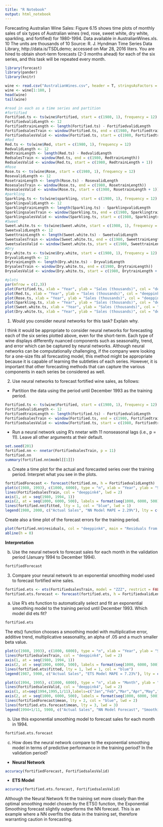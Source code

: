 ```yaml
---
title: "R Notebook"
output: html_notebook
---
```


Forecasting Australian Wine Sales: Figure 6.15 shows time plots of monthly sales of six types of Australian wines (red, rose, sweet white, dry white, sparkling, and fortified) for 1980-1994. Data available in AustralianWines.xls. 10 The units are thousands of 10 Source: R. J. Hyndman Time Series Data Library, http://data.is/TSDLdemo; accessed on Mar 28, 2016 liters. You are hired to obtain short-term forecasts (2-3 months ahead) for each of the six series, and this task will be repeated every month. 

```r
library(forecast)
library(pander)
library(knitr)
```


```r
wine <- read.csv("AustralianWines.csv", header = T, stringsAsFactors = F)
wine <- wine[1:180, ]
head(wine)
tail(wine)
```

```r
#read in each as a time series and partition
#fortified
Fortified.ts <- ts(wine$Fortified, start = c(1980, 1), frequency = 12)
FortifiedvalidLength <- 12
FortifiedtrainLength <- length(Fortified.ts) - FortifiedvalidLength
FortifiedsalesTrain <- window(Fortified.ts, end = c(1980, FortifiedtrainLength))
FortifiedsalesValid <- window(Fortified.ts, start = c(1980, FortifiedtrainLength + 1))
#Red
Red.ts <- ts(wine$Red, start = c(1980, 1), frequency = 12)
RedvalidLength <- 12
RedtrainLength <- length(Red.ts) - RedvalidLength
RedsalesTrain <- window(Red.ts, end = c(1980, RedtrainLength))
RedsalesValid <- window(Red.ts, start = c(1980, RedtrainLength + 1))
#Rose
Rose.ts <- ts(wine$Rose, start = c(1980, 1), frequency = 12)
RosevalidLength <- 12
RosetrainLength <- length(Rose.ts) - RosevalidLength
RosesalesTrain <- window(Rose.ts, end = c(1980, RosetrainLength))
RosesalesValid <- window(Rose.ts, start = c(1980, RosetrainLength + 1))
#parkling
Sparkling.ts <- ts(wine$sparkling, start = c(1980, 1), frequency = 12)
SparklingvalidLength <- 12
SparklingtrainLength <- length(Sparkling.ts) - SparklingvalidLength
SparklingsalesTrain <- window(Sparkling.ts, end = c(1980, SparklingtrainLength))
SparklingsalesValid <- window(Sparkling.ts, start = c(1980, SparklingtrainLength + 1))
#Sweet
Sweet.white.ts <- ts(wine$Sweet.white, start = c(1980, 1), frequency = 12)
SweetvalidLength <- 12
SweettrainLength <- length(Sweet.white.ts) - SweetvalidLength
SweetsalesTrain <- window(Sweet.white.ts, end = c(1980, SweettrainLength))
SweetsalesValid <- window(Sweet.white.ts, start = c(1980, SweettrainLength + 1))
#Dry
Dry.white.ts <- ts(wine$Dry.white, start = c(1980, 1), frequency = 12)
DryvalidLength <- 12
DrytrainLength <- length(Dry.white.ts) - DryvalidLength
DrysalesTrain <- window(Dry.white.ts, end = c(1980, DrytrainLength))
DrysalesValid <- window(Dry.white.ts, start = c(1980, DrytrainLength + 1))

#plots
par(mfrow = c(2,3))
plot(Fortified.ts, xlab = "Year", ylab = "Sales (thousands)", col = "deeppink4", main = "Fortified Wine Sales")
plot(Red.ts, xlab = "Year", ylab = "Sales (thousands)", col = "deeppink4", main = "Red Wine Sales")
plot(Rose.ts, xlab = "Year", ylab = "Sales (thousands)", col = "deeppink4", main = "Rose Sales")
plot(Sparkling.ts, xlab = "Year", ylab = "Sales (thousands)", col = "deeppink4", main = "Sparkling Sales")
plot(Sweet.white.ts, xlab = "Year", ylab = "Sales (thousands)", col = "deeppink4", main = "Sweet Wine Sales")
plot(Dry.white.ts, xlab = "Year", ylab = "Sales (thousands)", col = "deeppink4", main = "Dry Wine Sales")


```


1. Would you consider neural networks for this task? Explain why. 

I think it would be appropriate to consider neural networks for forecasting each of the six series plotted above, even for the short-term. Each type of wine displays differently nuanced components such as seasonality, trend, and error which can be captured by neural networks. Although neural networks can be computationally challenging, if the company were looking for a one-size fits all forecasting model, this method might be appropriate because it is capable of learning the subtleties of each series. However, it is important that other forecasting methods that can capture the various components in each series be considered as well. 

2. Use neural networks to forecast fortified wine sales, as follows: 

* Partition the data using the period until December 1993 as the training period.

```r
Fortified.ts <- ts(wine$Fortified, start = c(1980, 1), frequency = 12)
FortifiedvalidLength <- 12
FortifiedtrainLength <- length(Fortified.ts) - FortifiedvalidLength
FortifiedsalesTrain <- window(Fortified.ts, end = c(1980, FortifiedtrainLength))
FortifiedsalesValid <- window(Fortified.ts, start = c(1980, FortifiedtrainLength + 1))
```


* Run a neural network using R’s nnetar with 11 nonseasonal lags (i.e., p = 11). Leave all other arguments at their default. 

```r
set.seed(201)
fortified.nn <- nnetar(FortifiedsalesTrain, p = 11)
fortified.nn
summary(fortified.nn$model[[1]])
```


  (a) Create a time plot for the actual and forecasted series over the training period.  Interpret what you see in the plots. 

```r
fortifiedForecast <- forecast(fortified.nn, h = FortifiedvalidLength)
plot(c(1980, 1993), c(1000, 6000), type = "n", xlab = "Year", ylab = "Sales", bty = "l", xaxt = "n", yaxt = "n", main = "Fortified Wine Historical Sales \nNeural Network Model Fit")
lines(FortifiedsalesTrain, col = "deeppink4", lwd = 2)
axis(1, at = seq(1980, 1994, 1))
axis(2, at = seq(1000, 6000, 500), labels = format(seq(1000, 6000, 500)))
lines(fortified.nn$fitted, lty = 1, col = "blue", lwd = 1)
legend(1980, 2000, c("Actual Sales", "NN Model MAPE = 2.29%"), lty = c(1, 1), lwd = c(2,1), col = c("deeppink4", "blue"), bty = "n")
```

  
Create also a time plot of the forecast errors for the training period.  
  
```r
plot(fortified.nn$residuals, col = "deeppink4", main = "Residuals from Neural Net Model", xlab = "Year", ylab = "Residuals", bty = "l")
abline(h = 0)
```
**Interpretation**

  (b) Use the neural network to forecast sales for each month in the validation period (January 1994 to December 1994). 
  
```r
fortifiedForecast
```  
  
3. Compare your neural network to an exponential smoothing model used to forecast fortified wine sales. 

```r
fortified.ets <- ets(FortifiedsalesTrain, model = "ZZZ", restrict = FALSE)
fortified.ets.forecast <- forecast(fortified.ets, h = FortifiedvalidLength)
```

  (a) Use R’s ets function to automatically select and fit an exponential smoothing model to the training period until December 1993. Which model did ets fit?
  
```r
fortified.ets
```  
  

The ets() function chooses a smoothing model with multiplicative error, additive trend, multiplicative seasonality, an alpha of .05 and a much smaller beta value. 

```r
plot(c(1980, 1993), c(1000, 6000), type = "n", xlab = "Year", ylab = "Sales", bty = "l", xaxt = "n", yaxt = "n",  main = "Fortified Wine Historical Sales \nFitted Exponential Smoothing Model")
lines(FortifiedsalesTrain, col = "deeppink4", lwd = 2)
axis(1, at = seq(1980, 1994, 1))
axis(2, at = seq(1000, 6000, 500), labels = format(seq(1000, 6000, 500)))
lines(fortified.ets$fitted, lty = 1, lwd = 1, col = "blue")
legend(1987, 5900, c("Actual Sales", "ETS Model MAPE = 7.23%"), lty = c(1, 1), lwd = c(2,1), col = c("deeppink4", "blue"), bty = "n")
```

  
```r
plot(c(1994, 1995), c(1000, 6000), type = "n", xlab = "Month", ylab = "Sales", bty = "l", xaxt = "n", yaxt = "n", main = "1994 Fortified Wine Sales \nActual and Forecasted Values")
lines(FortifiedsalesValid, col = "deeppink4", lwd = 2)
axis(1, at=seq(1994,1995,1/11),labels=c("Jan","Feb","Mar","Apr","May","Jun","Jul", "Aug","Sep","Oct","Nov","Dec"), xaxs = "r")
axis(2, at = seq(1000, 6000, 500), labels = format(seq(1000, 6000, 500)))
lines(fortifiedForecast$mean, lty = 2, col = "blue", lwd = 2)
lines(fortified.ets.forecast$mean, lty = 3, lwd = 3)
legend(1994+1/11, 5900, c("Actual Sales", "NN Model Forecast", "Smoothing Forecast"), lty = c(2, 2, 3), lwd = c(1,2, 3), col = c("deeppink4", "blue", "black"), bty = "n")
```


  
  
  (b) Use this exponential smoothing model to forecast sales for each month in 1994. 
  
```r
fortified.ets.forecast
```
  
  (c) How does the neural network compare to the exponential smoothing model in terms of predictive performance in the training period? In the validation period?
  
  * **Neural Network**
  
```r
accuracy(fortifiedForecast, FortifiedsalesValid)
```

  * **ETS Model**
  
```r
accuracy(fortified.ets.forecast, FortifiedsalesValid)
```

Although the Neural Network fit the training set more closely than the optimal smoothing model chosen by the ETS() function, the Exponential Smoothing forecast slightly outperforms the NN forecast. This is an example where a NN overfits the data in the training set, therefore warranting caution in forecasting. 
